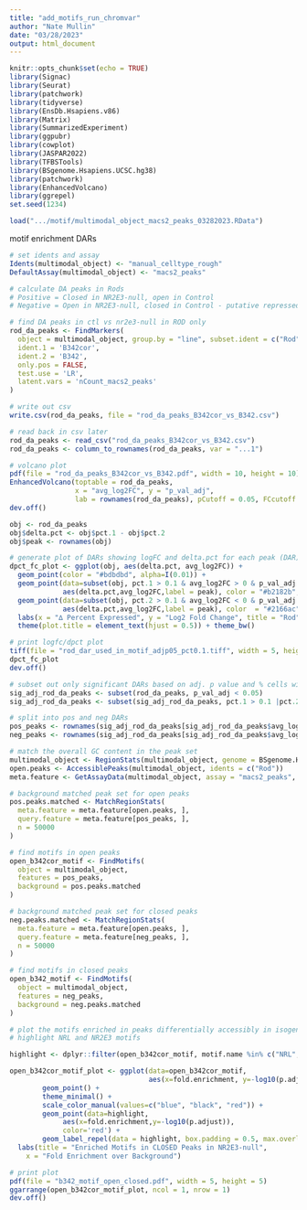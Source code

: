 ```yaml
---
title: "add_motifs_run_chromvar"
author: "Nate Mullin"
date: "03/28/2023"
output: html_document
---
```


```r
knitr::opts_chunk$set(echo = TRUE)
library(Signac)
library(Seurat)
library(patchwork)
library(tidyverse)
library(EnsDb.Hsapiens.v86)
library(Matrix)
library(SummarizedExperiment)
library(ggpubr)
library(cowplot)
library(JASPAR2022)
library(TFBSTools)
library(BSgenome.Hsapiens.UCSC.hg38)
library(patchwork)
library(EnhancedVolcano)
library(ggrepel)
set.seed(1234)
```

```r
load(".../motif/multimodal_object_macs2_peaks_03282023.RData")
```


###############################################################################
############################ motif enrichment DARs ############################
###############################################################################
```r
# set idents and assay
Idents(multimodal_object) <- "manual_celltype_rough"
DefaultAssay(multimodal_object) <- "macs2_peaks"

# calculate DA peaks in Rods
# Positive = Closed in NR2E3-null, open in Control
# Negative = Open in NR2E3-null, closed in Control - putative repressed sites

# find DA peaks in ctl vs nr2e3-null in ROD only
rod_da_peaks <- FindMarkers(
  object = multimodal_object, group.by = "line", subset.ident = c("Rod"),
  ident.1 = 'B342cor',
  ident.2 = 'B342',
  only.pos = FALSE,
  test.use = 'LR',
  latent.vars = 'nCount_macs2_peaks'
)

# write out csv
write.csv(rod_da_peaks, file = "rod_da_peaks_B342cor_vs_B342.csv")

# read back in csv later
rod_da_peaks <- read_csv("rod_da_peaks_B342cor_vs_B342.csv")
rod_da_peaks <- column_to_rownames(rod_da_peaks, var = "...1")

# volcano plot
pdf(file = "rod_da_peaks_B342cor_vs_B342.pdf", width = 10, height = 10)
EnhancedVolcano(toptable = rod_da_peaks, 
                x = "avg_log2FC", y = "p_val_adj", 
                lab = rownames(rod_da_peaks), pCutoff = 0.05, FCcutoff = 1, drawConnectors = T)
dev.off()
```


```r
obj <- rod_da_peaks
obj$delta.pct <- obj$pct.1 - obj$pct.2
obj$peak <- rownames(obj)

# generate plot of DARs showing logFC and delta.pct for each peak (DAR)
dpct_fc_plot <- ggplot(obj, aes(delta.pct, avg_log2FC)) + 
  geom_point(color = "#bdbdbd", alpha=I(0.01)) +
  geom_point(data=subset(obj, pct.1 > 0.1 & avg_log2FC > 0 & p_val_adj < 0.05),
             aes(delta.pct,avg_log2FC,label = peak), color = "#b2182b",alpha=I(0.5)) + 
  geom_point(data=subset(obj, pct.2 > 0.1 & avg_log2FC < 0 & p_val_adj < 0.05),
             aes(delta.pct,avg_log2FC,label = peak), color  = "#2166ac",alpha=I(0.5)) + 
  labs(x = "∆ Percent Expressed", y = "Log2 Fold Change", title = "Rod") +
  theme(plot.title = element_text(hjust = 0.5)) + theme_bw() 

# print logfc/dpct plot
tiff(file = "rod_dar_used_in_motif_adjp05_pct0.1.tiff", width = 5, height = 5, res = 300, units = "in")
dpct_fc_plot
dev.off()

```


```r
# subset out only significant DARs based on adj. p value and % cells with peak (10% cutoff)
sig_adj_rod_da_peaks <- subset(rod_da_peaks, p_val_adj < 0.05)
sig_adj_rod_da_peaks <- subset(sig_adj_rod_da_peaks, pct.1 > 0.1 |pct.2 > 0.1 )

# split into pos and neg DARs
pos_peaks <- rownames(sig_adj_rod_da_peaks[sig_adj_rod_da_peaks$avg_log2FC > 0,])
neg_peaks <- rownames(sig_adj_rod_da_peaks[sig_adj_rod_da_peaks$avg_log2FC < 0,])

# match the overall GC content in the peak set
multimodal_object <- RegionStats(multimodal_object, genome = BSgenome.Hsapiens.UCSC.hg38)
open.peaks <- AccessiblePeaks(multimodal_object, idents = c("Rod"))
meta.feature <- GetAssayData(multimodal_object, assay = "macs2_peaks", slot = "meta.features")

# background matched peak set for open peaks
pos.peaks.matched <- MatchRegionStats(
  meta.feature = meta.feature[open.peaks, ],
  query.feature = meta.feature[pos_peaks, ],
  n = 50000
)

# find motifs in open peaks
open_b342cor_motif <- FindMotifs(
  object = multimodal_object,
  features = pos_peaks, 
  background = pos.peaks.matched
)

# background matched peak set for closed peaks
neg.peaks.matched <- MatchRegionStats(
  meta.feature = meta.feature[open.peaks, ],
  query.feature = meta.feature[neg_peaks, ],
  n = 50000
)

# find motifs in closed peaks
open_b342_motif <- FindMotifs(
  object = multimodal_object,
  features = neg_peaks, 
  background = neg.peaks.matched
)

```

```r
# plot the motifs enriched in peaks differentially accessibly in isogenic control
# highlight NRL and NR2E3 motifs

highlight <- dplyr::filter(open_b342cor_motif, motif.name %in% c("NRL", "Nr2e3"))

open_b342cor_motif_plot <- ggplot(data=open_b342cor_motif, 
                                  aes(x=fold.enrichment, y=-log10(p.adjust), label=motif.name)) +
        geom_point() + 
        theme_minimal() +
        scale_color_manual(values=c("blue", "black", "red")) +
        geom_point(data=highlight, 
             aes(x=fold.enrichment,y=-log10(p.adjust)), 
             color='red') +
        geom_label_repel(data = highlight, box.padding = 0.5, max.overlaps = 10, fill = "white") +
  labs(title = "Enriched Motifs in CLOSED Peaks in NR2E3-null", 
    x = "Fold Enrichment over Background") 

# print plot
pdf(file = "b342_motif_open_closed.pdf", width = 5, height = 5)
ggarrange(open_b342cor_motif_plot, ncol = 1, nrow = 1)
dev.off()
```
